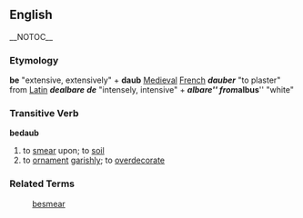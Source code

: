 == English == __NOTOC__
=== Etymology ===
'''be''' "extensive, extensively" + '''daub''' [[Medieval]] [[French]] '''''dauber''''' "to plaster" from [[Latin]] '''''dealbare''''' '''''de''''' "intensely, intensive" + '''''albare''''' from '''''albus''''' "white"

=== Transitive Verb ===
'''bedaub'''
# to [[smear]] upon; to [[soil]]
# to [[ornament]] [[garish]]ly; to [[overdecorate]]

=== Related Terms ===
:[[besmear]]